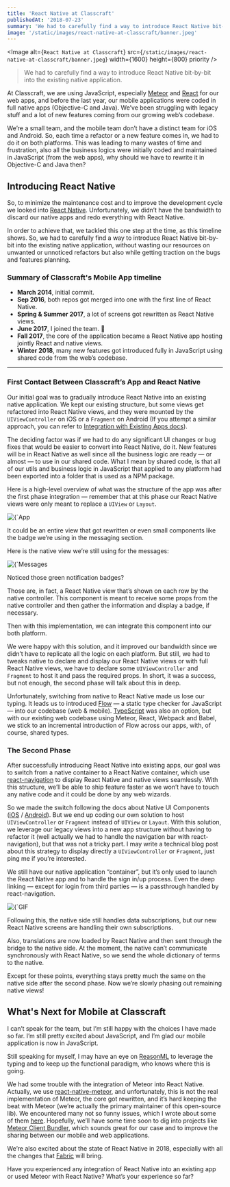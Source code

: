 ```yaml
---
title: 'React Native at Classcraft'
publishedAt: '2018-07-23'
summary: 'We had to carefully find a way to introduce React Native bit-by-bit into the existing native application.'
image: '/static/images/react-native-at-classcraft/banner.jpeg'
---
```


<Image
  alt={`React Native at Classcraft`}
  src={`/static/images/react-native-at-classcraft/banner.jpeg`}
  width={1600}
  height={800}
  priority
/>

> We had to carefully find a way to introduce React Native bit-by-bit into the existing native application.

At Classcraft, we are using JavaScript, especially [Meteor](https://www.meteor.com/) and [React](https://reactjs.org/) for our web apps, and before the last year, our mobile applications were coded in full native apps (Objective-C and Java). We’ve been struggling with legacy stuff and a lot of new features coming from our growing web’s codebase.

We’re a small team, and the mobile team don’t have a distinct team for iOS and Android. So, each time a refactor or a new feature comes in, we had to do it on both platforms. This was leading to many wastes of time and frustration, also all the business logics were initially coded and maintained in JavaScript (from the web apps), why should we have to rewrite it in Objective-C and Java then?

## Introducing React Native

So, to minimize the maintenance cost and to improve the development cycle we looked into [React Native](https://facebook.github.io/react-native/). Unfortunately, we didn’t have the bandwidth to discard our native apps and redo everything with React Native.

In order to achieve that, we tackled this one step at the time, as this timeline shows. So, we had to carefully find a way to introduce React Native bit-by-bit into the existing native application, without wasting our resources on unwanted or unnoticed refactors but also while getting traction on the bugs and features planning.

### Summary of Classcraft's Mobile App timeline

- **March 2014**, initial commit.
- **Sep 2016**, both repos got merged into one with the first line of React Native.
- **Spring & Summer 2017**, a lot of screens got rewritten as React Native views.
- **June 2017**, I joined the team. 🎉
- **Fall 2017**, the core of the application became a React Native app hosting jointly React and native views.
- **Winter 2018**, many new features got introduced fully in JavaScript using shared code from the web’s codebase.

---

### First Contact Between Classcraft’s App and React Native

Our initial goal was to gradually introduce React Native into an existing native application. We kept our existing structure, but some views get refactored into React Native views, and they were mounted by the `UIViewController` on iOS or a `Fragment` on Android (If you attempt a similar approach, you can refer to [Integration with Existing Apps docs](https://facebook.github.io/react-native/docs/integration-with-existing-apps)).

The deciding factor was if we had to do any significant UI changes or bug fixes that would be easier to convert into React Native, do it. New features will be in React Native as well since all the business logic are ready — or almost — to use in our shared code. What I mean by shared code, is that all of our utils and business logic in JavaScript that applied to any platform had been exported into a folder that is used as a NPM package.

Here is a high-level overview of what was the structure of the app was after the first phase integration — remember that at this phase our React Native views were only meant to replace a `UIView` or `Layout`.

<div className="img-center">
  <Image
    alt={`App diagram`}
    src={`/static/images/react-native-at-classcraft/app-diagram-1.png`}
    width={350}
    height={670}
  />
</div>

It could be an entire view that got rewritten or even small components like the badge we’re using in the messaging section.

Here is the native view we’re still using for the messages:

<div className="img-center">
  <Image
    alt={`Messages section`}
    src={`/static/images/react-native-at-classcraft/messages.png`}
    width={280}
    height={460}
  />
</div>

Noticed those green notification badges?

Those are, in fact, a React Native view that’s shown on each row by the native controller. This component is meant to receive some props from the native controller and then gather the information and display a badge, if necessary.

Then with this implementation, we can integrate this component into our both platform.

We were happy with this solution, and it improved our bandwidth since we didn’t have to replicate all the logic on each platform. But still, we had to tweaks native to declare and display our React Native views or with full React Native views, we have to declare some `UIViewController` and `Fragment` to host it and pass the required props. In short, it was a success, but not enough, the second phase will talk about this in deep.

Unfortunately, switching from native to React Native made us lose our typing. It leads us to introduced [Flow](https://flow.org/) — a static type checker for JavaScript — into our codebase (web & mobile). [TypeScript](https://www.typescriptlang.org/) was also an option, but with our existing web codebase using Meteor, React, Webpack and Babel, we stick to an incremental introduction of Flow across our apps, with, of course, shared types.

### The Second Phase

After successfully introducing React Native into existing apps, our goal was to switch from a native container to a React Native container, which use [react-navigation](https://github.com/react-navigation/react-navigation) to display React Native and native views seamlessly. With this structure, we’ll be able to ship feature faster as we won’t have to touch any native code and it could be done by any web wizards.

So we made the switch following the docs about Native UI Components ([iOS](https://facebook.github.io/react-native/docs/native-components-ios) / [Android](https://facebook.github.io/react-native/docs/native-components-android)). But we end up coding our own solution to host `UIViewController` or `Fragment` instead of `UIView` or `Layout`. With this solution, we leverage our legacy views into a new app structure without having to refactor it (well actually we had to handle the navigation bar with react-navigation), but that was not a tricky part. I may write a technical blog post about this strategy to display directly a `UIViewController` or `Fragment`, just ping me if you’re interested.

We still have our native application “container”, but it’s only used to launch the React Native app and to handle the sign in/up process. Even the deep linking — except for login from third parties — is a passthrough handled by react-navigation.

<div className="img-center">
  <Image
    alt={`GIF of the application running`}
    src={`/static/images/react-native-at-classcraft/app-gif.gif`}
    width={335}
    height={600}
  />
</div>

Following this, the native side still handles data subscriptions, but our new React Native screens are handling their own subscriptions.

Also, translations are now loaded by React Native and then sent through the bridge to the native side. At the moment, the native can’t communicate synchronously with React Native, so we send the whole dictionary of terms to the native.

Except for these points, everything stays pretty much the same on the native side after the second phase. Now we’re slowly phasing out remaining native views!

## What's Next for Mobile at Classcraft

I can’t speak for the team, but I’m still happy with the choices I have made so far. I’m still pretty excited about JavaScript, and I’m glad our mobile application is now in JavaScript.

Still speaking for myself, I may have an eye on [ReasonML](https://reasonml.github.io/) to leverage the typing and to keep up the functional paradigm, who knows where this is going.

We had some trouble with the integration of Meteor into React Native. Actually, we use [react-native-meteor](https://github.com/inProgress-team/react-native-meteor), and unfortunately, this is not the real implementation of Meteor, the core got rewritten, and it’s hard keeping the beat with Meteor (we’re actually the primary maintainer of this open-source lib). We encountered many not so funny issues, which I wrote about some of them [here](https://github.com/Urigo/meteor-native-packages/issues/1#issuecomment-379782096). Hopefully, we’ll have some time soon to dig into projects like [Meteor Client Bundler](https://github.com/Urigo/meteor-client-bundler), which sounds great for our case and to improve the sharing between our mobile and web applications.

We’re also excited about the state of React Native in 2018, especially with all the changes that [Fabric](https://facebook.github.io/react-native/blog/2018/06/14/state-of-react-native-2018) will bring.

Have you experienced any integration of React Native into an existing app or used Meteor with React Native? What’s your experience so far?
